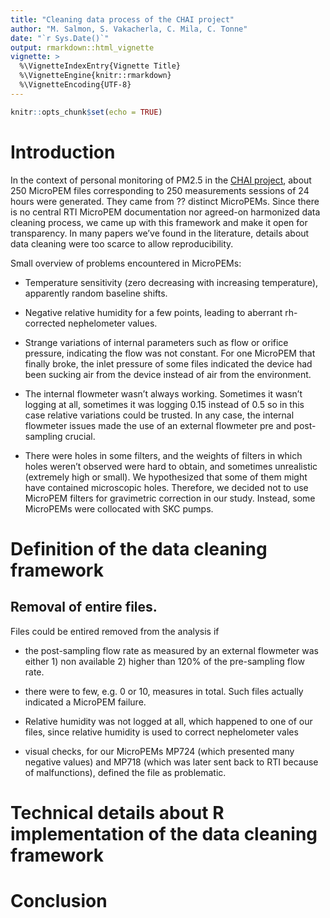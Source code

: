 ```yaml
---
title: "Cleaning data process of the CHAI project"
author: "M. Salmon, S. Vakacherla, C. Mila, C. Tonne"
date: "`r Sys.Date()`"
output: rmarkdown::html_vignette
vignette: >
  %\VignetteIndexEntry{Vignette Title}
  %\VignetteEngine{knitr::rmarkdown}
  %\VignetteEncoding{UTF-8}
---
```


```r
knitr::opts_chunk$set(echo = TRUE)
```
# Introduction

In the context of personal monitoring of PM2.5 in the [CHAI project](http://www.chaiproject.org/), about 250 MicroPEM files corresponding to 250 measurements sessions of 24 hours were generated. They came from ?? distinct MicroPEMs. Since there is no central RTI MicroPEM documentation nor agreed-on harmonized data cleaning process, we came up with this framework and make it open for transparency. In many papers we've found in the literature, details about data cleaning were too scarce to allow reproducibility.

Small overview of problems encountered in MicroPEMs:

* Temperature sensitivity (zero decreasing with increasing temperature), apparently random baseline shifts.

* Negative relative humidity for a few points, leading to aberrant rh-corrected nephelometer values.

* Strange variations of internal parameters such as flow or orifice pressure, indicating the flow was not constant. For one MicroPEM that finally broke, the inlet pressure of some files indicated the device had been sucking air from the device instead of air from the environment.

* The internal flowmeter wasn't always working. Sometimes it wasn't logging at all, sometimes it was logging 0.15 instead of 0.5 so in this case relative variations could be trusted. In any case, the internal flowmeter issues made the use of an external flowmeter pre and post-sampling crucial.

* There were holes in some filters, and the weights of filters in which holes weren't observed were hard to obtain, and sometimes unrealistic (extremely high or small). We hypothesized that some of them might have contained microscopic holes. Therefore, we decided not to use MicroPEM filters for gravimetric correction in our study. Instead, some MicroPEMs were collocated with SKC pumps.

# Definition of the data cleaning framework

## Removal of entire files.

Files could be entired removed from the analysis if

* the post-sampling flow rate as measured by an external flowmeter was either 1) non available 2) higher than 120% of the pre-sampling flow rate.

* there were to few, e.g. 0 or 10, measures in total. Such files actually indicated a MicroPEM failure.

* Relative humidity was not logged at all, which happened to one of our files, since relative humidity is used to correct nephelometer vales

* visual checks, for our MicroPEMs MP724 (which presented many negative values) and MP718 (which was later sent back to RTI because of malfunctions), defined the file as problematic.

# Technical details about R implementation of the data cleaning framework

# Conclusion
